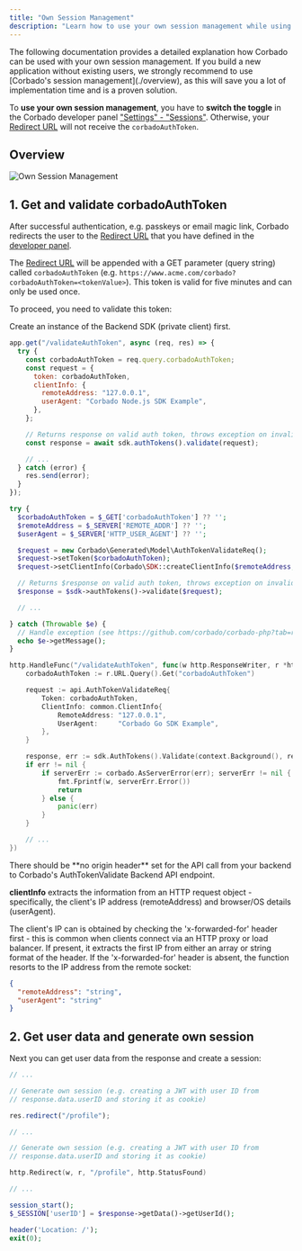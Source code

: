 ```yaml
---
title: "Own Session Management"
description: "Learn how to use your own session management while using Corbado's passkey authentication solution."
---
```


<Warning>
The following documentation provides a detailed explanation how Corbado can be used with your own session management. If you build a new application without existing users, we strongly recommend to use [Corbado's session management](./overview), as this will save you a lot of implementation time and is a proven solution.

To **use your own session management**, you have to **switch the toggle** in the Corbado developer panel ["Settings" - "Sessions"](https://app.corbado.com/app/settings/sessions). Otherwise, your [Redirect URL](/helpful-guides/url-overview#3-redirect-url) will not receive the `corbadoAuthToken`.&#x20;

</Warning>

## Overview

![Own Session Management](/images/sessions/own-session-management/own-session-management.png)

## 1. Get and validate corbadoAuthToken

After successful authentication, e.g. passkeys or email magic link, Corbado redirects the user to the [Redirect URL](/helpful-guides/url-overview#3-redirect-url) that you have defined in the [developer panel](https://app.corbado.com/app/settings/general/urls).&#x20;

The [Redirect URL](/helpful-guides/url-overview#3-redirect-url) will be appended with a GET parameter (query string) called `corbadoAuthToken` (e.g. `https://www.acme.com/corbado?corbadoAuthToken=<tokenValue>`). This token is valid for five minutes and can only be used once.&#x20;

To proceed, you need to validate this token:

<Note>Create an instance of the Backend SDK (private client) first.</Note>

<CodeGroup>

```js Node.js (Express)
app.get("/validateAuthToken", async (req, res) => {
  try {
    const corbadoAuthToken = req.query.corbadoAuthToken;
    const request = {
      token: corbadoAuthToken,
      clientInfo: {
        remoteAddress: "127.0.0.1",
        userAgent: "Corbado Node.js SDK Example",
      },
    };

    // Returns response on valid auth token, throws exception on invalid auth token
    const response = await sdk.authTokens().validate(request);

    // ...
  } catch (error) {
    res.send(error);
  }
});
```

```php PHP
try {
  $corbadoAuthToken = $_GET['corbadoAuthToken'] ?? '';
  $remoteAddress = $_SERVER['REMOTE_ADDR'] ?? '';
  $userAgent = $_SERVER['HTTP_USER_AGENT'] ?? '';

  $request = new Corbado\Generated\Model\AuthTokenValidateReq();
  $request->setToken($corbadoAuthToken);
  $request->setClientInfo(Corbado\SDK::createClientInfo($remoteAddress, $userAgent));

  // Returns $response on valid auth token, throws exception on invalid auth token
  $response = $sdk->authTokens()->validate($request);

  // ...

} catch (Throwable $e) {
  // Handle exception (see https://github.com/corbado/corbado-php?tab=readme-ov-file#error-handling for more details)
  echo $e->getMessage();
}
```

```go Go (Stdlib)
http.HandleFunc("/validateAuthToken", func(w http.ResponseWriter, r *http.Request) {
	corbadoAuthToken := r.URL.Query().Get("corbadoAuthToken")

	request := api.AuthTokenValidateReq{
		Token: corbadoAuthToken,
		ClientInfo: common.ClientInfo{
			RemoteAddress: "127.0.0.1",
			UserAgent:     "Corbado Go SDK Example",
		},
	}

	response, err := sdk.AuthTokens().Validate(context.Background(), request)
	if err != nil {
		if serverErr := corbado.AsServerError(err); serverErr != nil {
			fmt.Fprintf(w, serverErr.Error())
			return
		} else {
			panic(err)
		}
	}

	// ...
})
```

</CodeGroup>

<Note>
There should be **no origin header** set for the API call from your backend to Corbado's AuthTokenValidate Backend API endpoint.

**clientInfo** extracts the information from an HTTP request object - specifically, the client's IP address (remoteAddress) and browser/OS details (userAgent).

The client's IP can is obtained by checking the 'x-forwarded-for' header first - this is common when clients connect via an HTTP proxy or load balancer. If present, it extracts the first IP from either an array or string format of the header. If the 'x-forwarded-for' header is absent, the function resorts to the IP address from the remote socket:

```json
{
  "remoteAddress": "string",
  "userAgent": "string"
}
```

</Note>

## 2. Get user data and generate own session

Next you can get user data from the response and create a session:

<CodeGroup>

```js Node.js (Express)
// ...

// Generate own session (e.g. creating a JWT with user ID from
// response.data.userID and storing it as cookie)

res.redirect("/profile");
```

```go Go (Stdlib)
// ...

// Generate own session (e.g. creating a JWT with user ID from
// response.data.userID and storing it as cookie)

http.Redirect(w, r, "/profile", http.StatusFound)
```

```php PHP
// ...

session_start();
$_SESSION['userID'] = $response->getData()->getUserId();

header('Location: /');
exit(0);
```

</CodeGroup>


